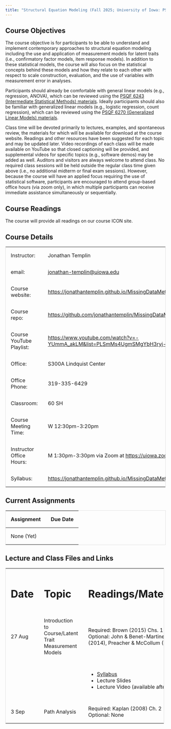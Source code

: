 ```yaml
---
title: "Structural Equation Modeling (Fall 2025; University of Iowa: PSQF 6249)"
---
```


## Course Objectives

The course objective is for participants to be able to understand and implement contemporary approaches to structural equation modeling including the use and application of measurement models for latent traits (i.e., confirmatory factor models, item response models). In addition to these statistical models, the course will also focus on the statistical concepts behind these models and how they relate to each other with respect to scale construction, evaluation, and the use of variables with measurement error in analyses.

Participants should already be comfortable with general linear models (e.g., regression, ANOVA), which can be reviewed using the [PSQF 6243 (Intermediate Statistical Methods) materials](http://lesahoffman.com/PSQF6243/index.html). Ideally participants should also be familiar with generalized linear models (e.g., logistic regression, count regression), which can be reviewed using the [PSQF 6270 (Generalized Linear Models) materials](http://lesahoffman.com/PSQF6270/index.html).

Class time will be devoted primarily to lectures, examples, and spontaneous review, the materials for which will be available for download at the course website. Readings and other resources have been suggested for each topic and may be updated later. Video recordings of each class will be made available on YouTube so that closed captioning will be provided, and supplemental videos for specific topics (e.g., software demos) may be added as well. Auditors and visitors are always welcome to attend class. No required class sessions will be held outside the regular class time given above (i.e., no additional midterm or final exam sessions). However, because the course will have an applied focus requiring the use of statistical software, participants are encouraged to attend group-based office hours (via zoom only), in which multiple participants can receive immediate assistance simultaneously or sequentially.

## Course Readings

The course will provide all readings on our course ICON site.

## Course Details

+--------------------------+---------------------------------------------------------------------------------------+
| Instructor:              | Jonathan Templin                                                                      |
+--------------------------+---------------------------------------------------------------------------------------+
| email:                   | [jonathan-templin\@uiowa.edu](mailto:jonathan-templin@uiowa.edu)                      |
+--------------------------+---------------------------------------------------------------------------------------+
| Course website:          | <https://jonathantemplin.github.io/MissingDataMethods2025/>                           |
+--------------------------+---------------------------------------------------------------------------------------+
| Course repo:             | <https://github.com/jonathantemplin/MissingDataMethods2025>                           |
+--------------------------+---------------------------------------------------------------------------------------+
| Course YouTube Playlist: | <https://www.youtube.com/watch?v=-YUmmA_akLM&list=PLSmMs4UgmSMgYbH3ryj-BTk7F7WWbgWPO> |
+--------------------------+---------------------------------------------------------------------------------------+
| Office:                  | S300A Lindquist Center                                                                |
+--------------------------+---------------------------------------------------------------------------------------+
| Office Phone:            | 319-335-6429                                                                          |
+--------------------------+---------------------------------------------------------------------------------------+
| Classroom:               | 60 SH                                                                                 |
+--------------------------+---------------------------------------------------------------------------------------+
| Course Meeting Time:     | W 12:30pm-3:20pm                                                                      |
+--------------------------+---------------------------------------------------------------------------------------+
| Instructor Office Hours: | M 1:30pm-3:30pm via Zoom at <https://uiowa.zoom.us/my/jonathantemplinuiowa>           |
+--------------------------+---------------------------------------------------------------------------------------+
| Syllabus:                | <https://jonathantemplin.github.io/MissingDataMethods2025/s25mdm_syllabus.html>       |
+--------------------------+---------------------------------------------------------------------------------------+

## Current Assignments

| Assignment | Due Date |
|------------|----------|
| None (Yet) |          |

## Lecture and Class Files and Links

```{=html}
<style>
table {
  border-collapse: collapse;
  width: 100%;
  border: 1px solid #ddd;
}

th, td {
  text-align: left;
  padding: 16px;
}
</style>
```

+---------+--------------------------------------------------------+:----------------------------------------------------------------------------------------------+
| # Date  | # Topic                                                | # Readings/Materials                                                                          |
+---------+--------------------------------------------------------+-----------------------------------------------------------------------------------------------+
| 27 Aug  | Introduction to Course/Latent Trait Measurement Models | Required: Brown (2015) Chs. 1 and 2\                                                          |
|         |                                                        | Optional: John & Benet-Martinez (2014), Preacher & McCollum (2003)                            |
+---------+--------------------------------------------------------+-----------------------------------------------------------------------------------------------+
|         |                                                        | -   [Syllabus](https://jonathantemplin.github.io/MissingDataMethods2025/s25mdm_syllabus.html) |
|         |                                                        | -   Lecture Slides                                                                            |
|         |                                                        | -   Lecture Video (available after class)                                                     |
+---------+--------------------------------------------------------+-----------------------------------------------------------------------------------------------+
| 3 Sep   | Path Analysis                                          | Required: Kaplan (2008) Ch. 2\                                                                |
|         |                                                        | Optional: None                                                                                |
+---------+--------------------------------------------------------+-----------------------------------------------------------------------------------------------+

